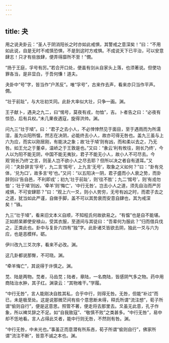 ```yaml
---
---
---
```

title: 夬
---







用之说夬卦云：“圣人于阴消阳长之时亦如此戒惧，其警戒之意深矣！”曰：“不用如此说，自是无时不戒慎恐惧，不是到这时方戒惧。不成说天下已平治，可以安意肆志！只才有些放肆，便弄得靡所不至！”僩。

“扬于王庭，孚号有厉。”若合开口处，便虽有剑从自家头上落，也须著说。但使功罪各当，是非显白，于吾何慊！道夫。

夬卦中“号”字，皆当作“户羔反”。唯“孚号”，古来作去声，看来亦只当作平声。僩。

“壮于前趾”，与大壮初爻同。此卦大率似大壮，只争一画。渊。

王子献卜，遇夬之九二，曰“惕号，莫夜有戎，勿恤”，吉。卜者告之曰：“必夜有惊恐，后有兵权。”未几果夜遇寇，旋得洪帅。渊。

问九三“壮于頄”。曰：“君子之去小人，不必悻悻然见于面目，至于遇雨而为所濡湿，虽为众阳所愠，然志在决阴，必能终去小人，故亦可得无咎也。盖九三虽与上六为应，而实以刚居刚，有能决之象；故‘壮于頄’则有凶，而和柔以去之，乃无咎。如王允之于董卓，温峤之于王敦是也。”又曰：“彖云‘利有攸往，刚长乃终’，今人以为阳不能无阴，中国不能无夷狄，君子不能无小人，故小人不可尽去。今观‘刚长乃终’之言，则圣人岂不欲小人之尽去耶？但所以决之者自有道耳。”又问：“夬卦辞言‘孚号’，九二言‘惕号’，上九言‘无号’，取象之义如何？”曰：“卦有兑体，‘兑为口’，故多言‘号’也。”又问：“以五阳决一阴，君子盛而小人衰之势，而卦辞则曰‘告自邑，不利即戎’；初九‘壮于前趾’，则‘往不胜’；九二‘惕号’，则‘有戎勿恤’；‘壮于頄’则凶，‘牵羊’则‘悔亡’，‘中行无咎’。岂去小人之道，须先自治而严厉戒惧，不可安肆耶？”曰：“观上六一爻，则小人势穷，无号有凶之时，而君子去之之道，犹当如此严谨，自做手脚，盖不可以其势衰而安意自肆也，其为戒深矣！”铢。

九三“壮于頄”，看来旧文本义自顺，不知程氏何故欲易之。“有愠”也是自不能堪。正如颜杲卿使安禄山，受其衣服，至道间与其徒曰：“吾辈何为服此？”归而借兵伐之，正类此也。卦中与复卦六四有“独”字。此卦诸爻皆欲去阴，独此一爻与六为应，也是恶模样。砺。

伊川改九三爻次序，看来不必改。渊。

这几卦都说那臀，不可晓。渊。

“牵羊悔亡”，其说得于许慎之。渊。

苋、陆是两物。苋者，马齿苋；陆者，章陆，一名商陆，皆感阴气多之物。药中用商陆治水肿，其子红。渊录云：“其物难干。”学履。

“中行无咎”，言人能刚决自胜其私，合乎中行，则得无咎。无咎，但能“补过”而已，未是极至处。这是说那微茫间有些个意思断未得，释氏所谓“流注想”，荀子所谓“偷则自行”，便是这意思。照管不著，便走将去那里去。爻虽无此意，孔子作象，所以裨爻辞之不足。如“自我致寇”、“敬慎不败”之类甚多。“中行无咎”，易中却不恁地看。言人占得此爻者，能中行则无咎，不然则有咎。渊。

“中行无咎，中未光也。”事虽正而意潜有所系吝，荀子所谓“偷则自行”，佛家所谓“流注不断”，皆意不诚之本也。渊。